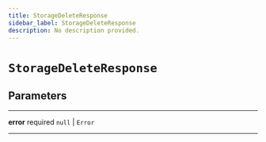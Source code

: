 ```yaml
---
title: StorageDeleteResponse
sidebar_label: StorageDeleteResponse
description: No description provided.
---
```


# `StorageDeleteResponse`

## Parameters

---

**error** <span className="optional-status">required</span> `null` | `Error`

---

